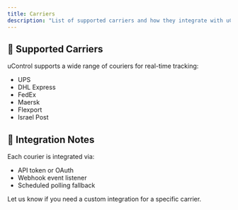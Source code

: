 ```yaml
---
title: Carriers
description: "List of supported carriers and how they integrate with uControl"
---
```


## 🚚 Supported Carriers

uControl supports a wide range of couriers for real-time tracking:

- UPS
- DHL Express
- FedEx
- Maersk
- Flexport
- Israel Post

## 🔗 Integration Notes

Each courier is integrated via:
- API token or OAuth
- Webhook event listener
- Scheduled polling fallback

Let us know if you need a custom integration for a specific carrier.